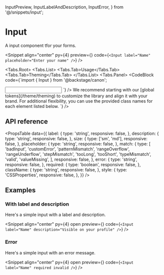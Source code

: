  InputPreview,
  InputLabelAndDescription,
  InputError,
} from '@/snippets/input';

# Input

A input component tfor your forms.

<Snippet
  align="center"
  py={4}
  preview={<InputPreview />}
  code={`<Input label="Name" placeholder="Enter your name" />`}
/>

<Tabs.Root>
  <Tabs.List>
    <Tabs.Tab>Usage</Tabs.Tab>
    <Tabs.Tab>Theming</Tabs.Tab>
  </Tabs.List>
  <Tabs.Panel>
    <CodeBlock
      code={`import { Input } from '@backstage/canon';

<Input />
`}
    />
  </Tabs.Panel>
  <Tabs.Panel>
    We recommend starting with our [global tokens](/theme/theming) to customize the library and align it with
    your brand. For additional flexibility, you can use the provided class names for each element listed below.
    <CodeBlock
      code={`<Input className="canon-input-root" />`}
    />
  </Tabs.Panel>
</Tabs.Root>

## API reference

<BaseUI href="https://base-ui.com/react/components/field" />

<PropsTable
  data={{
    label: {
      type: 'string',
      responsive: false,
    },
    description: {
      type: 'string',
      responsive: false,
    },
    size: {
      type: ['sm', 'md'],
      responsive: false,
    },
    placeholder: {
      type: 'string',
      responsive: false,
    },
    match: {
      type: [
        'badInput',
        'customError',
        'patternMismatch',
        'rangeOverflow',
        'rangeUnderflow',
        'stepMismatch',
        'tooLong',
        'tooShort',
        'typeMismatch',
        'valid',
        'valueMissing',
      ],
      responsive: false,
    },
    error: {
      type: 'string',
      responsive: false,
    },
    required: {
      type: 'boolean',
      responsive: false,
    },
    className: {
      type: 'string',
      responsive: false,
    },
    style: {
      type: 'CSSProperties',
      responsive: false,
    },
  }}
/>

## Examples

### With label and description

Here's a simple input with a label and description.

<Snippet
  align="center"
  py={4}
  open
  preview={<InputLabelAndDescription />}
  code={`<Input label="Name" description="Visible on your profile" />`}
/>

### Error

Here's a simple input with an error message.

<Snippet
  align="center"
  py={4}
  open
  preview={<InputError />}
  code={`<Input label="Name" required invalid />`}
/>

